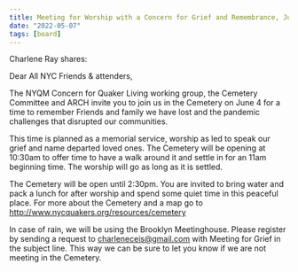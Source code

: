 ```yaml
---
title: Meeting for Worship with a Concern for Grief and Remembrance, June 4, 11am – 12pm, in the Cemetery
date: "2022-05-07"
tags: [board]
---
```


Charlene Ray shares:

Dear All NYC Friends & attenders,

The NYQM Concern for Quaker Living working group, the Cemetery Committee and ARCH invite you to join us in the Cemetery on June 4 for a time to remember Friends and family we have lost and the pandemic challenges that disrupted our communities.

This time is planned as a memorial service, worship as led to speak our grief and name departed loved ones. The Cemetery will be opening at 10:30am to offer time to have a walk around it and settle in for an 11am beginning time. The worship will go as long as it is settled.

The Cemetery will be open until 2:30pm. You are invited to bring water and pack a lunch for after worship and spend some quiet time in this peaceful place. For more about the Cemetery and a map go to http://www.nycquakers.org/resources/cemetery

In case of rain, we will be using the Brooklyn Meetinghouse. Please register by sending a request to charleneceis@gmail.com with Meeting for Grief in the subject line. This way we can be sure to let you know if we are not meeting in the Cemetery.
